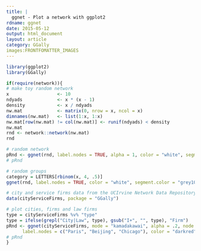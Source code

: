 ```yaml
---
title: |
  ggnet - Plot a network with ggplot2
rdname: ggnet
date: 2015-05-12
output: html_document
layout: article
category: GGally
images:FRONTFOMATTER_IMAGES
---
```


```r
library(ggplot2)
library(GGally)
```

```r
if(require(network)){
# make toy random network
x                  <- 10
ndyads             <- x * (x - 1)
density            <- x / ndyads
nw.mat             <- matrix(0, nrow = x, ncol = x)
dimnames(nw.mat)   <- list(1:x, 1:x)
nw.mat[row(nw.mat) != col(nw.mat)] <- runif(ndyads) < density
nw.mat
rnd <- network::network(nw.mat)
rnd

# random network
pRnd <- ggnet(rnd, label.nodes = TRUE, alpha = 1, color = "white", segment.color = "grey10")
# pRnd

# random groups
category = LETTERS[rbinom(x, 4, .5)]
ggnet(rnd, label.nodes = TRUE, color = "white", segment.color = "grey10", node.group = category)

# city and service firms data from the UCIrvine Network Data Repository
data(cityServiceFirms, package = "GGally")

# plot cities, firms and law firms
type = cityServiceFirms %v% "type"
type = ifelse(grepl("City|Law", type), gsub("I+", "", type), "Firm")
pRnd <- ggnet(cityServiceFirms, mode = "kamadakawai", alpha = .2, node.group = type,
      label.nodes = c("Paris", "Beijing", "Chicago"), color = "darkred")
# pRnd
}



```